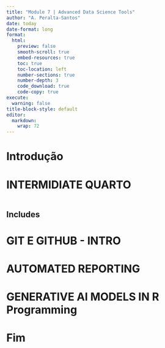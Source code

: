 ```yaml
---
title: "Module 7 | Advanced Data Science Tools"
author: "A. Peralta-Santos"
date: today
date-format: long
format:
  html:
    preview: false
    smooth-scroll: true
    embed-resources: true
    toc: true
    toc-location: left
    number-sections: true
    number-depth: 3
    code_download: true
    code-copy: true
execute:
  warning: false
title-block-style: default
editor: 
  markdown: 
    wrap: 72
---
```


# Introdução

# INTERMIDIATE QUARTO

```r
```

## Includes

## 

# GIT E GITHUB - INTRO

# AUTOMATED REPORTING 

# GENERATIVE AI MODELS IN R Programming

# Fim